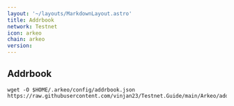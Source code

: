 ```yaml
---
layout: '~/layouts/MarkdownLayout.astro'
title: Addrbook
network: Testnet
icon: arkeo
chain: arkeo
version: 
---
```

## Addrbook

```
wget -O $HOME/.arkeo/config/addrbook.json https://raw.githubusercontent.com/vinjan23/Testnet.Guide/main/Arkeo/addrbook.json
```
